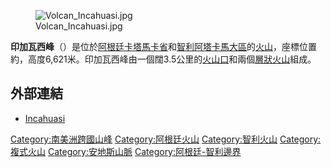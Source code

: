 {{Infobox mountain
| Name = 印加瓦西峰
| Photo = Incahuasi and el fraile plus laguna verde chile.jpg
| Caption = 印加瓦西峰（左）
| Elevation = 6,621米
| Location = {{flag|Argentina}}、{{flag|Chile}}
| Range = [[安第斯山脈|安第斯山脈]]
| Coordinates = {{coord|27|02|S|68|18|W|type:mountain}}
| Type = [[層狀火山|層狀火山]]和[[火山口|火山口]]
| Last eruption = 不詳
| First ascent = 1913年
| pushpin_map = Argentina
| pushpin_map_caption = 印加瓦西峰的位置
| latd=27 |latm=02 |lats= |latNS=S
| longd=68 |longm=18 |longs= |longEW=W
}}

[[Image:Volcan_Incahuasi.jpg|thumb]]

'''印加瓦西峰'''（{{lang-es|'''Volcán Incahuasi'''}}）是位於[[阿根廷|阿根廷]][[卡塔馬卡省|卡塔馬卡省]]和[[智利|智利]][[阿塔卡馬大區|阿塔卡馬大區]]的[[火山|火山]]，座標位置約{{Coord|27|2|S|68|18|W}}，高度6,621米。印加瓦西峰由一個闊3.5公里的[[火山口|火山口]]和兩個[[層狀火山|層狀火山]]組成。

==外部連結==
* [https://web.archive.org/web/20070820073541/http://www.andesargentinos.com.ar/Incahuasi.htm Incahuasi] {{es icon}}

{{DEFAULTSORT:Incahuasi}}
[[Category:南美洲跨國山峰|Category:南美洲跨國山峰]]
[[Category:阿根廷火山|Category:阿根廷火山]]
[[Category:智利火山|Category:智利火山]]
[[Category:複式火山|Category:複式火山]]
[[Category:安地斯山脈|Category:安地斯山脈]]
[[Category:阿根廷-智利邊界|Category:阿根廷-智利邊界]]

{{America-geo-stub}}